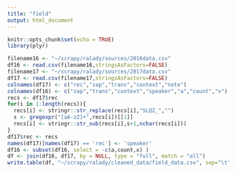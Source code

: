 ```yaml
---
title: "field"
output: html_document
---
```


```r
knitr::opts_chunk$set(echo = TRUE)
library(plyr)
```

```r
filename16 <- "~/scrapy/ralady/sources/2016data.csv"
df16 <- read.csv(filename16,stringsAsFactors=FALSE)
filename17 <- "~/scrapy/ralady/sources/2017data.csv"
df17 <- read.csv(filename17,stringsAsFactors=FALSE)
colnames(df17) <- c("rec","zap","trans","context","note")
colnames(df16) <- c("zap","trans","context","speaker","a","count","x")
recs <- df17$rec
for(i in 1:length(recs)){
  recs[i] <- stringr::str_replace(recs[i],"SLQZ_","")
  s <- gregexpr("[aA-zZ]+",recs[i])[[1]]
  recs[i] <- stringr::str_sub(recs[i],s+1,nchar(recs[i]))
}
df17$rec <- recs
names(df17)[names(df17) == 'rec'] <- 'speaker'
df16 <- subset(df16, select = -c(a,count,x) )
df <- join(df16, df17, by = NULL, type = "full", match = "all")
write.table(df, "~/scrapy/ralady/cleaned_data/field_data.csv", sep="\t")
```